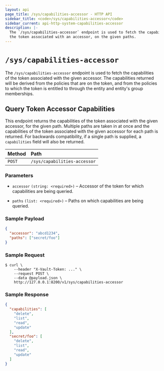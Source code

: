 ```yaml
---
layout: api
page_title: /sys/capabilities-accessor - HTTP API
sidebar_title: <code>/sys/capabilities-accessor</code>
sidebar_current: api-http-system-capabilities-accessor
description: |-
  The `/sys/capabilities-accessor` endpoint is used to fetch the capabilities of
  the token associated with an accessor, on the given paths.
---
```


# `/sys/capabilities-accessor`

The `/sys/capabilities-accessor` endpoint is used to fetch the capabilities of
the token associated with the given accessor. The capabilities returned will be
derived from the policies that are on the token, and from the policies to which
the token is entitled to through the entity and entity's group memberships.

## Query Token Accessor Capabilities

This endpoint returns the capabilities of the token associated with the given
accessor, for the given path. Multiple paths are taken in at once and the
capabilities of the token associated with the given accessor for each path is
returned. For backwards compatibility, if a single path is supplied, a
`capabilities` field will also be returned.

| Method   | Path                         |
| :--------------------------- | :--------------------- |
| `POST`   | `/sys/capabilities-accessor` |

### Parameters

- `accessor` `(string: <required>)` – Accessor of the token for which
  capabilities are being queried.

- `paths` `(list: <required>)` – Paths on which capabilities are being
  queried.

### Sample Payload

```json
{
  "accessor": "abcd1234",
  "paths": ["secret/foo"]
}
```

### Sample Request

```
$ curl \
    --header "X-Vault-Token: ..." \
    --request POST \
    --data @payload.json \
    http://127.0.0.1:8200/v1/sys/capabilities-accessor
```

### Sample Response

```json
{
  "capabilities": [
    "delete",
    "list",
    "read",
    "update"
  ],
  "secret/foo": [
    "delete",
    "list",
    "read",
    "update"
  ]
}
```
